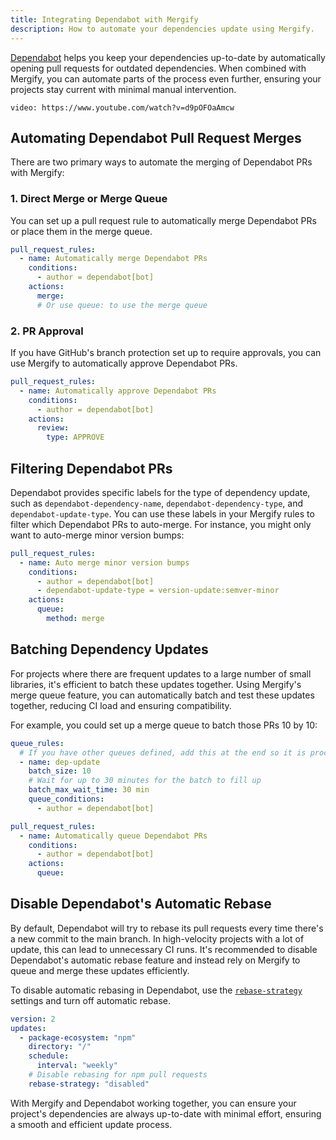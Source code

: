 ```yaml
---
title: Integrating Dependabot with Mergify
description: How to automate your dependencies update using Mergify.
---
```



<IntegrationLogo src={dependabotLogo} />

[Dependabot](https://github.com/features/security) helps you keep your
dependencies up-to-date by automatically opening pull requests for outdated
dependencies. When combined with Mergify, you can automate parts of the process
even further, ensuring your projects stay current with minimal manual
intervention.

`video: https://www.youtube.com/watch?v=d9pOFOaAmcw`

## Automating Dependabot Pull Request Merges

There are two primary ways to automate the merging of Dependabot PRs with
Mergify:

### 1. Direct Merge or Merge Queue

You can set up a pull request rule to automatically merge Dependabot PRs or
place them in the merge queue.

```yaml
pull_request_rules:
  - name: Automatically merge Dependabot PRs
    conditions:
      - author = dependabot[bot]
    actions:
      merge:
      # Or use queue: to use the merge queue
```

### 2. PR Approval

If you have GitHub's branch protection set up to require approvals, you can use
Mergify to automatically approve Dependabot PRs.

```yaml
pull_request_rules:
  - name: Automatically approve Dependabot PRs
    conditions:
      - author = dependabot[bot]
    actions:
      review:
        type: APPROVE
```

## Filtering Dependabot PRs

Dependabot provides specific labels for the type of dependency update, such as
`dependabot-dependency-name`, `dependabot-dependency-type`, and
`dependabot-update-type`. You can use these labels in your Mergify rules to
filter which Dependabot PRs to auto-merge. For instance, you might only want to
auto-merge minor version bumps:

```yaml
pull_request_rules:
  - name: Auto merge minor version bumps
    conditions:
      - author = dependabot[bot]
      - dependabot-update-type = version-update:semver-minor
    actions:
      queue:
        method: merge
```

## Batching Dependency Updates

For projects where there are frequent updates to a large number of small
libraries, it's efficient to batch these updates together. Using Mergify's
merge queue feature, you can automatically batch and test these updates
together, reducing CI load and ensuring compatibility.

For example, you could set up a merge queue to batch those PRs 10 by 10:

```yaml
queue_rules:
  # If you have other queues defined, add this at the end so it is processed last
  - name: dep-update
    batch_size: 10
    # Wait for up to 30 minutes for the batch to fill up
    batch_max_wait_time: 30 min
    queue_conditions:
      - author = dependabot[bot]

pull_request_rules:
  - name: Automatically queue Dependabot PRs
    conditions:
      - author = dependabot[bot]
    actions:
      queue:
```

## Disable Dependabot's Automatic Rebase

By default, Dependabot will try to rebase its pull requests every time there's
a new commit to the main branch. In high-velocity projects with a lot of
update, this can lead to unnecessary CI runs. It's recommended to disable
Dependabot's automatic rebase feature and instead rely on Mergify to queue and
merge these updates efficiently.

To disable automatic rebasing in Dependabot, use the
[`rebase-strategy`](https://docs.github.com/en/code-security/dependabot/dependabot-version-updates/configuration-options-for-the-dependabot.yml-file#rebase-strategy)
settings and turn off automatic rebase.

```yaml
version: 2
updates:
  - package-ecosystem: "npm"
    directory: "/"
    schedule:
      interval: "weekly"
    # Disable rebasing for npm pull requests
    rebase-strategy: "disabled"
```

With Mergify and Dependabot working together, you can ensure your project's
dependencies are always up-to-date with minimal effort, ensuring a smooth and
efficient update process.
